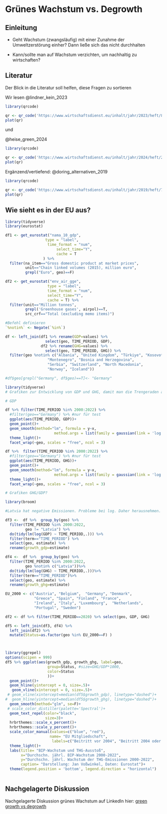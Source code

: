 # Grünes Wachstum vs. Degrowth

## Einleitung

- Geht Wachstum (zwangsläufig) mit einer Zunahme der Umweltzerstörung einher? Dann ließe sich das nicht durchhalten

- Kann/sollte man auf Wachstum verzichten, um nachhaltig zu wirtschaften?

## Literatur

Der Blick in die Literatur soll helfen, diese Fragen zu sortieren


Wir lesen @lindner_kein_2023

```r
library(qrcode)

qr <- qr_code('https://www.wirtschaftsdienst.eu/inhalt/jahr/2023/heft/8/beitrag/kein-wachstum-ist-auch-keine-loesung.html')
plot(qr)

```
 
und

@heise_green_2024

```r
library(qrcode)

qr <- qr_code('https://www.wirtschaftsdienst.eu/inhalt/jahr/2024/heft/2/beitrag/green-growth-oder-postwachstum-einige-anmerkungen-zum-beitrag-von-fabian-lindner.html')
plot(qr)

```

Ergänzend/vertiefend: @doring_alternativen_2019

```r
library(qrcode)

qr <- qr_code('https://www.wirtschaftsdienst.eu/inhalt/jahr/2019/heft/7/beitrag/alternativen-zum-umweltschaedlichen-wachstum.html')
plot(qr)

```

## Wie sieht es in der EU aus?

```r
library(tidyverse)
library(eurostat)

df1 <- get_eurostat("nama_10_gdp",
                  type = "label",
                   time_format = "num",
                       select_time="Y",
                       cache = T
                 ) %>% 
  filter(na_item=="Gross domestic product at market prices",
         unit=="Chain linked volumes (2015), million euro",
         grepl("Euro", geo)==F)

df2 <- get_eurostat("env_air_gge",
                   type = "label",
                   time_format = "num",
                   select_time="Y",
                   cache = T) %>% 
  filter(unit=="Million tonnes",
         grepl('Greenhouse gases', airpol)==T,
         src_crf=="Total (excluding memo items)")

#Befehl definieren
`%notin%` <- Negate(`%in%`)

df <- left_join(df1 %>% rename(GDP=values) %>% 
                  select(geo, TIME_PERIOD, GDP),
                df2 %>% rename(GHG=values) %>% 
                  select(geo, TIME_PERIOD, GHG)) %>% 
  filter(geo %notin% c("Albania", "United Kingdom", "Türkiye", "Kosovo*",
                   "Montenegro", "Bosnia and Herzegovina",
                   "Serbia", "Switzerland", "North Macedonia",
                   "Norway", "Iceland"))

#df$geo[grepl("Germany", df$geo)==T]<- "Germany"
```

```r

library(tidyverse)
# Grafiken zur Entwicklung von GDP und GHG, damit man die Trengeraden auch einmal *sieht*

# GDP

df %>% filter(TIME_PERIOD %in% 2000:2022) %>% 
  #filter(geo=="Germany") %>% #nur für test
  ggplot(aes(TIME_PERIOD, GDP))+
  geom_point()+
  geom_smooth(method="lm", formula = y~x,
                      method.args = list(family = gaussian(link = 'log')))+
  theme_light()+
  facet_wrap(~geo, scales = "free", ncol = 3)

df %>%  filter(TIME_PERIOD %in% 2000:2022) %>% 
  #filter(geo=="Germany") %>% #nur für test
  ggplot(aes(TIME_PERIOD, GHG))+
  geom_point()+
  geom_smooth(method="lm", formula = y~x,
                      method.args = list(family = gaussian(link = 'log')))+
  theme_light()+
  facet_wrap(~geo, scales = "free", ncol = 3)

# Grafiken GHG/GDP?


```

```r
library(broom)

#Latvia hat negative Emissionen. Probleme bei log. Daher herausnehmen.

df3 <-  df %>%  group_by(geo) %>%
  filter(TIME_PERIOD %in% 2000:2022,
         geo != "Latvia") %>% 
  do(tidy(lm(log(GDP) ~ TIME_PERIOD,.))) %>% 
  filter(term=="TIME_PERIOD") %>% 
  select(geo, estimate) %>% 
  rename(growth_gdp=estimate)

df4 <-  df %>%  group_by(geo) %>%
  filter(TIME_PERIOD %in% 2000:2022,
         geo %notin% c("Latvia"))%>%
  do(tidy(lm(log(GHG) ~ TIME_PERIOD,.)))%>% 
  filter(term=="TIME_PERIOD")%>% 
  select(geo, estimate) %>% 
  rename(growth_ghg=estimate)

EU_2000 <- c("Austria", "Belgium",  "Germany", "Denmark",
             "Greece", "Spain", "Finland", "France",
             "Ireland", "Italy", "Luxembourg",  "Netherlands",
             "Portugal", "Sweden")

df2 <- df %>% filter(TIME_PERIOD==2020) %>% select(geo, GDP, GHG)

df5 <- left_join(df3, df4) %>% 
  left_join(df2) %>% 
  mutate(Status=as.factor(geo %in% EU_2000==F) )



library(ggrepel)
options(scipen = 999)
df5 %>% ggplot(aes(growth_gdp, growth_ghg, label=geo, 
                   group=Status, #size=GHG/GDP*1000,
                   color=Status
                   ))+
  geom_point()+
  geom_hline(yintercept = 0, size=.5)+
   geom_vline(xintercept = 0, size=.5)+
 # geom_vline(xintercept=median(df5$growth_gdp), linetype="dashed")+
#  geom_hline(yintercept=median(df5$growth_ghg), linetype="dashed")+
  geom_smooth(method="glm", se=F)+
 # scale_color_distiller(palette='Spectral')+
  geom_text_repel(color="black",
                  size=3)+
  hrbrthemes::scale_x_percent()+
  hrbrthemes::scale_y_percent()+
  scale_color_manual(values=c("blue", "red"),
                    name= "EU Mitgliedschaft",
                     labels=c("Beitritt vor 2004", "Beitritt 2004 oder später"))+
  theme_light()+
  labs(title= "BIP-Wachstum und THG-Ausstoß",
       x="Durchschn. jährl. BIP-Wachstum 2000-2022",
       y="Durchschn. jährl. Wachstum der THG-Emissionen 2000-2022",
       caption= "Darstellung: Jan Voßwinkel, Daten: Eurostat")+
  theme(legend.position = 'bottom', legend.direction = "horizontal")



```


## Nachgelagerte Diskussion

Nachgelagerte Diskussion grünes Wachstum auf LinkedIn hier: [green growth vs degrowth](https://www.linkedin.com/posts/activity-7211324215625445377-Csi1?utm_source=share&utm_medium=member_desktop)